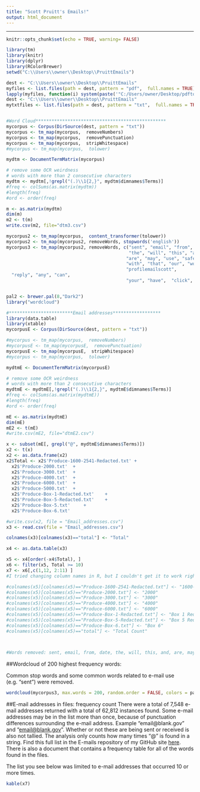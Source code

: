 ```yaml
---
title: "Scott Pruitt's Emails!"
output: html_document
---
```

---
```r
knitr::opts_chunk$set(echo = TRUE, warning= FALSE)
```







```r
library(tm)
library(knitr)
library(dplyr)
library(RColorBrewer)
setwd("C:\\Users\\owner\\Desktop\\PruittEmails")

dest <- "C:\\Users\\owner\\Desktop\\PruittEmails"
myfiles <- list.files(path = dest, pattern = "pdf",  full.names = TRUE)
lapply(myfiles, function(i) system(paste('"C:/Users/owner/Desktop/pdftotext.exe"', paste0('"', i, '"')), wait = FALSE) )
dest <- "C:\\Users\\owner\\Desktop\\PruittEmails"
mytxtfiles <- list.files(path = dest, pattern = "txt",  full.names = TRUE)


#Word Cloud*************************************************
mycorpus <- Corpus(DirSource(dest, pattern = "txt"))
mycorpus <- tm_map(mycorpus,  removeNumbers)
mycorpus <- tm_map(mycorpus,  removePunctuation)
mycorpus <- tm_map(mycorpus,  stripWhitespace)
#mycorpus <- tm_map(mycorpus,  tolower)

mydtm <- DocumentTermMatrix(mycorpus)

# remove some OCR weirdness
# words with more than 2 consecutive characters
mydtm <- mydtm[,!grepl("(.)\\1{2,}", mydtm$dimnames$Terms)]
#freq <- colSums(as.matrix(mydtm))   
#length(freq) 
#ord <- order(freq) 

m <- as.matrix(mydtm)   
dim(m)   
m2 <- t(m)
write.csv(m2, file="dtm3.csv")   

mycorpus2 <- tm_map(mycorpus,  content_transformer(tolower))
mycorpus2 <- tm_map(mycorpus2, removeWords, stopwords('english'))
mycorpus3 <- tm_map(mycorpus2, removeWords, c("sent", "email", "from", "date",
                                              "the", "will", "this", "and",
                                             "are", "may", "use", "safeunsubscribetm",
                                             "with", "that", "our", "would", 
                                             "profilemailscott",
  "reply", "any", "can",
                                             "your", "have",  "click",                                               "safeunsubscribetm", "subject",   "feb", "address", "attachments", "from", "message", "communication", "recipient", "del", "click", "ocpa", "just", "pud" , "profile", "email", "ocpas", "oklahoma", "forward", "reply", "blvd", "intended", "want", "fax"))


pal2 <- brewer.pal(8,"Dark2")
library("wordcloud")

#************************Email addresses******************
library(data.table)
library(xtable)
mycorpusE <- Corpus(DirSource(dest, pattern = "txt"))

#mycorpus <- tm_map(mycorpus,  removeNumbers)
#mycorpusE <- tm_map(mycorpusE,  removePunctuation)
mycorpusE <- tm_map(mycorpusE,  stripWhitespace)
#mycorpus <- tm_map(mycorpus,  tolower)

mydtmE <- DocumentTermMatrix(mycorpusE)

# remove some OCR weirdness
# words with more than 2 consecutive characters
mydtmE <- mydtmE[,!grepl("(.)\\1{2,}", mydtmE$dimnames$Terms)]
#freq <- colSums(as.matrix(mydtmE))   
#length(freq) 
#ord <- order(freq) 

mE <- as.matrix(mydtmE)   
dim(mE)   
mE2 <- t(mE)
#write.csv(mE2, file="dtmE2.csv")   

x <- subset(mE[, grepl("@", mydtmE$dimnames$Terms)])
x2 <- t(x)
x2 <- as.data.frame(x2)
x2$Total <- x2$'Produce-1600-2541-Redacted.txt' +	
  x2$'Produce-2000.txt'	 +	
  x2$'Produce-3000.txt'	 +	
  x2$'Produce-4000.txt'	 +	
  x2$'Produce-6000.txt'	 +	
  x2$'Produce-5000.txt'	 +	
  x2$'Produce-Box-1-Redacted.txt'	 +	
  x2$'Produce-Box-5-Redacted.txt'	 +	
  x2$'Produce-Box-5.txt'	 +	
  x2$'Produce-Box-6.txt'

#write.csv(x2, file = "Email_addresses.csv")
x3 <- read.csv(file = "Email_addresses.csv")

colnames(x3)[colnames(x3)=="total"] <- "Total"

x4 <- as.data.table(x3)

x5 <- x4[order(-x4$Total), ]
x6 <- filter(x5, Total >= 10)
x7 <- x6[,c(1,12, 2:11) ]
#I tried changing column names in R, but I couldn't get it to work right so I just did it in Excel after outputting x3.

#colnames(x5)[colnames(x5)=="Produce-1600-2541-Redacted.txt"] <- "1600-2541-Redacted"
#colnames(x5)[colnames(x5)=="Produce-2000.txt"] <- "2000"
#colnames(x5)[colnames(x5)=="Produce-3000.txt"] <- "3000"
#colnames(x5)[colnames(x5)=="Produce-4000.txt"] <- "4000"
#colnames(x5)[colnames(x5)=="Produce-6000.txt"] <- "6000"
#colnames(x5)[colnames(x5)=="Produce-Box-1-Redacted.txt"] <- "Box 1 Redacted"
#colnames(x5)[colnames(x5)=="Produce-Box-5-Redacted.txt"] <- "Box 5 Redacted"
#colnames(x5)[colnames(x5)=="Produce-Box-6.txt"] <- "Box 6"
#colnames(x5)[colnames(x5)=="total"] <- "Total Count"


									
#Words removed: sent, email, from, date, the, will, this, and, are, may, use, safeunsubscribetm, with, that, our, would, profilemailscott, melissahoustonoagokgov, reply, any, can, your, have, click, reply, forward, subject, Feb, address, attachments, nicolekingoagokgov, from, date. 


```


##Wordcloud of 200 highest frequency words:

Common stop words and some common words related to e-mail use (e.g. "sent") were removed. 

```r

wordcloud(mycorpus3, max.words = 200, random.order = FALSE, colors = pal2)

```


##E-mail addresses in files: frequency count
There were a total of 7,548 e-mail addresses returned with a total of 62,812 instances found.  Some e-mail addresses may be in the list more than once, because of punctuation differences surrounding the e-mail address.  Example "email@blank.gov" and "<email@blank.gov>".  Whether or not these are being sent or received is also not tallied.  The analysis only counts how many times "@" is found in a string. Find this full list in the E-mails repository  of my GitHub site [here](https://github.com/RealLifeData). There is also a document that contains a frequency table for all of the words found in the files. 

The list you see below was limited to e-mail addresses that occurred 10 or more times. 

```r
kable(x7)

```

